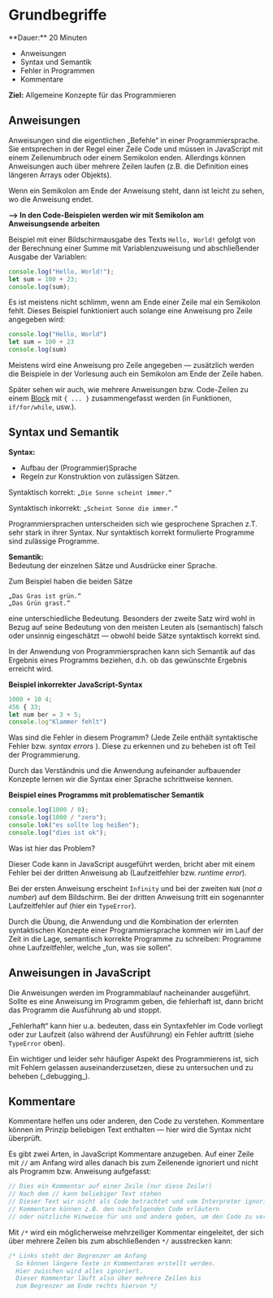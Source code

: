 
# Grundbegriffe

<Callout>
  **Dauer:** 20 Minuten

  - Anweisungen
  - Syntax und Semantik
  - Fehler in Programmen
  - Kommentare

  **Ziel:** Allgemeine Konzepte für das Programmieren
</Callout>

## Anweisungen

Anweisungen sind die eigentlichen „Befehle“ in einer 
Programmiersprache. Sie entsprechen in der Regel einer Zeile Code 
und müssen in JavaScript mit einem Zeilenumbruch oder einem Semikolon enden.
Allerdings können Anweisungen auch über mehrere Zeilen laufen
(z.B. die Definition eines längeren Arrays oder Objekts).

<Callout type="warning">
Wenn ein Semikolon am Ende der Anweisung steht, dann
ist leicht zu sehen, wo die Anweisung endet.

**&xrarr; In den Code-Beispielen werden wir mit Semikolon 
am Anweisungsende arbeiten**
</Callout>

Beispiel mit einer Bildschirmausgabe des Texts `Hello, World!` 
gefolgt von der Berechnung einer Summe mit Variablenzuweisung 
und abschließender Ausgabe der Variablen: 

```js
console.log("Hello, World!");
let sum = 100 + 23;
console.log(sum); 
```

Es ist meistens nicht schlimm, wenn am Ende einer Zeile mal ein 
Semikolon fehlt. Dieses Beispiel funktioniert auch solange eine 
Anweisung pro Zeile angegeben wird:

```js
console.log("Hello, World")
let sum = 100 + 23
console.log(sum)
```

<Callout type="info">
Meistens wird eine Anweisung pro Zeile angegeben &mdash; 
zusätzlich werden die Beispiele in der Vorlesung auch ein 
Semikolon am Ende der Zeile haben.
</Callout>

Später sehen wir auch, wie mehrere Anweisungen bzw. Code-Zeilen zu
einem [Block](../glossar#Block) mit `{ ... }` zusammengefasst werden (in Funktionen, 
`if/for/while`, usw.).

## Syntax und Semantik

**Syntax:**
- Aufbau der (Programmier)Sprache
- Regeln zur Konstruktion von zulässigen Sätzen.

Syntaktisch korrekt: `„Die Sonne scheint immer.“`

Syntaktisch inkorrekt: `„Scheint Sonne die immer.“`

Programmiersprachen unterscheiden sich wie gesprochene Sprachen z.T. 
sehr stark in ihrer Syntax. Nur syntaktisch korrekt formulierte Programme 
sind zulässige Programme. 

**Semantik:** \
Bedeutung der einzelnen Sätze und Ausdrücke einer Sprache. 

Zum Beispiel haben die beiden Sätze 

```
„Das Gras ist grün.“
„Das Grün grast.“
```

eine unterschiedliche Bedeutung. Besonders der zweite Satz wird wohl in Bezug 
auf seine Bedeutung von den meisten Leuten als (semantisch) falsch oder 
unsinnig eingeschätzt &mdash; obwohl beide Sätze syntaktisch korrekt sind.

In der Anwendung von 
Programmiersprachen kann sich Semantik auf das Ergebnis eines
Programms beziehen, d.h. ob das gewünschte Ergebnis erreicht wird.

**Beispiel inkorrekter JavaScript-Syntax**

```js
1000 + 10 4;
456 { 33;
let num ber = 3 + 5;
console.log"Klammer fehlt")
```

Was sind die Fehler in diesem Programm? (Jede Zeile enthält 
syntaktische Fehler bzw. _syntax errors_ ). Diese zu erkennen
und zu beheben ist oft Teil der Programmierung.

<Callout type="info">
Durch das Verständnis und die Anwendung aufeinander aufbauender
Konzepte lernen wir die Syntax einer Sprache schrittweise kennen. 
</Callout>

**Beispiel eines Programms mit problematischer Semantik**

```js
console.log(1000 / 0);
console.log(1000 / "zero");
console.lok("es sollte log heißen");
console.log("dies ist ok");
```

Was ist hier das Problem?

Dieser Code kann in JavaScript ausgeführt werden, bricht aber mit 
einem Fehler bei der dritten Anweisung ab (Laufzeitfehler
bzw. _runtime error_). 

Bei der ersten Anweisung erscheint `Infinity` und bei der 
zweiten `NaN` (_not a number_) auf dem Bildschirm. Bei der 
dritten Anweisung tritt ein sogenannter Laufzeitfehler auf 
(hier ein `TypeError`). 

<Callout type="info">
Durch die Übung, die Anwendung und die Kombination der erlernten 
syntaktischen Konzepte einer Programmiersprache kommen wir im Lauf der Zeit 
in die Lage, semantisch korrekte Programme zu schreiben: 
Programme ohne Laufzeitfehler, welche „tun, was sie sollen“.
</Callout>

## Anweisungen in JavaScript

Die Anweisungen werden im Programmablauf nacheinander ausgeführt.
Sollte es eine Anweisung im Programm geben, die fehlerhaft ist, 
dann bricht das Programm die Ausführung ab und stoppt.

„Fehlerhaft“ kann hier u.a. bedeuten, dass ein Syntaxfehler im Code 
vorliegt oder zur Laufzeit (also während der Ausführung) ein Fehler
auftritt (siehe `TypeError` oben).

<Callout type="warning">
Ein wichtiger und leider sehr häufiger Aspekt des 
Programmierens ist, sich mit Fehlern gelassen 
auseinanderzusetzen, diese zu untersuchen und zu beheben (_debugging_).
</Callout>


## Kommentare

Kommentare helfen uns oder anderen, den Code zu verstehen.
Kommentare können im Prinzip beliebigen Text enthalten — 
hier wird die Syntax nicht überprüft.

Es gibt zwei Arten, in JavaScript Kommentare anzugeben. Auf
einer Zeile mit `//` am Anfang wird alles danach bis zum 
Zeilenende ignoriert und nicht als Programm bzw. Anweisung 
aufgefasst:

```js
// Dies ein Kommentar auf einer Zeile (nur diese Zeile!)
// Nach dem // kann beliebiger Text stehen
// Dieser Text wir nicht als Code betrachtet und vom Interpreter ignoriert
// Kommentare können z.B. den nachfolgenden Code erläutern
// oder nützliche Hinweise für uns und andere geben, um den Code zu verstehen
```

Mit `/*` wird ein möglicherweise mehrzeiliger Kommentar 
eingeleitet, der sich über mehrere Zeilen bis zum abschließenden
`*/` ausstrecken kann:

```js
/* Links steht der Begrenzer am Anfang
  So können längere Texte in Kommentaren erstellt werden.
  Hier zwischen wird alles ignoriert.
  Dieser Kommentar läuft also über mehrere Zeilen bis
  zum Begrenzer am Ende rechts hiervon */
```